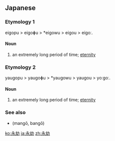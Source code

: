 ==Japanese==

===Etymology 1===
{{ja-kanjitab|えい|ごう|yomi=o}}
eigopu > eigoɸu > *eigowu > eigou > eigoː.

====Noun====
{{ja-noun|えいごう|hhira=えいごふ}}

# an extremely long period of time; [[eternity]]

===Etymology 2===
{{ja-kanjitab|よう|ごう|yomi=o}}
yaugopu > yaugoɸu > *yaugowu > yaugou > yoːgoː.

====Noun====
{{ja-noun|ようごう|hhira=やうごふ}}

# an extremely long period of time; [[eternity]]

===See also===
* {{l|ja|万劫}} (mangō, bangō)

[[ko:永劫]]
[[ja:永劫]]
[[zh:永劫]]